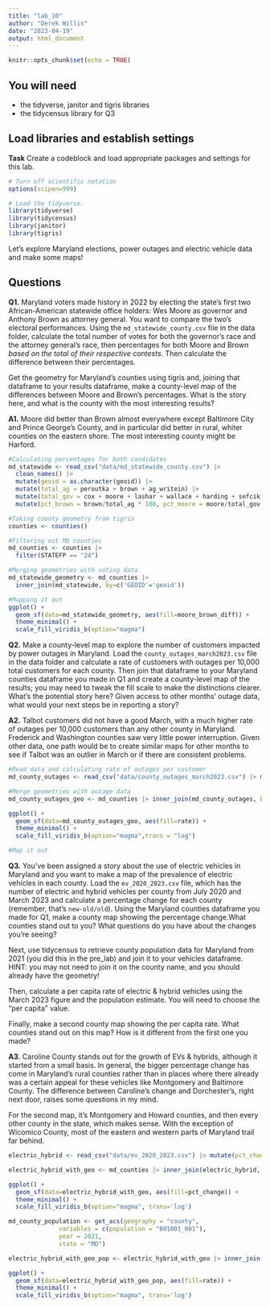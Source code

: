 ```yaml
---
title: "lab_10"
author: "Derek Willis"
date: "2023-04-19"
output: html_document
---
```


```r
knitr::opts_chunk$set(echo = TRUE)
```

## You will need

-   the tidyverse, janitor and tigris libraries
-   the tidycensus library for Q3

## Load libraries and establish settings

**Task** Create a codeblock and load appropriate packages and settings for this lab.

```r
# Turn off scientific notation
options(scipen=999)

# Load the tidyverse.
library(tidyverse)
library(tidycensus)
library(janitor)
library(tigris)

```

Let's explore Maryland elections, power outages and electric vehicle data and make some maps!

## Questions

**Q1.** Maryland voters made history in 2022 by electing the state's first two African-American statewide office holders: Wes Moore as governor and Anthony Brown as attorney general. You want to compare the two's electoral performances. Using the `md_statewide_county.csv` file in the data folder, calculate the total number of votes for both the governor's race and the attorney general's race, then percentages for both Moore and Brown *based on the total of their respective contests*. Then calculate the difference between their percentages.

Get the geometry for Maryland's counties using tigris and, joining that dataframe to your results dataframe, make a county-level map of the differences between Moore and Brown's percentages. What is the story here, and what is the county with the most interesting results?

**A1.** Moore did better than Brown almost everywhere except Baltimore City and Prince George's County, and in particular did better in rural, whiter counties on the eastern shore. The most interesting county might be Harford.

```r
#Calculating percentages for both candidates
md_statewide <- read_csv("data/md_statewide_county.csv") |> 
  clean_names() |> 
  mutate(geoid = as.character(geoid)) |> 
  mutate(total_ag = peroutka + brown + ag_writein) |> 
  mutate(total_gov = cox + moore + lashar + wallace + harding + sefcik + gov_writein) |>
  mutate(pct_brown = brown/total_ag * 100, pct_moore = moore/total_gov *100, moore_brown_diff = pct_moore - pct_brown)

#Taking county geometry from tigris
counties <- counties()

#Filtering out MD counties
md_counties <- counties |>
  filter(STATEFP == "24")

#Merging geometries with voting data
md_statewide_geometry <- md_counties |> 
  inner_join(md_statewide, by=c('GEOID'='geoid'))

#Mapping it out
ggplot() +
  geom_sf(data=md_statewide_geometry, aes(fill=moore_brown_diff)) +
  theme_minimal() +
  scale_fill_viridis_b(option="magma")

```

**Q2.** Make a county-level map to explore the number of customers impacted by power outages in Maryland. Load the `county_outages_march2023.csv` file in the data folder and calculate a rate of customers with outages per 10,000 total customers for each county. Then join that dataframe to your Maryland counties dataframe you made in Q1 and create a county-level map of the results; you may need to tweak the fill scale to make the distinctions clearer. What's the potential story here? Given access to other months' outage data, what would your next steps be in reporting a story?

**A2.** Talbot customers did not have a good March, with a much higher rate of outages per 10,000 customers than any other county in Maryland. Frederick and Washington counties saw very little power interruption. Given other data, one path would be to create similar maps for other months to see if Talbot was an outlier in March or if there are consistent problems.

```r
#Read data and calculating rate of outages per customer
md_county_outages <- read_csv("data/county_outages_march2023.csv") |> mutate(rate = outage_customers/total_customers*10000)

#Merge geometries with outage data
md_county_outages_geo <- md_counties |> inner_join(md_county_outages, by=c('NAME'='county'))

ggplot() +
  geom_sf(data=md_county_outages_geo, aes(fill=rate)) +
  theme_minimal() +
  scale_fill_viridis_b(option="magma",trans = "log")

#Map it out


```

**Q3.** You've been assigned a story about the use of electric vehicles in Maryland and you want to make a map of the prevalence of electric vehicles in each county. Load the `ev_2020_2023.csv` file, which has the number of electric and hybrid vehicles per county from July 2020 and March 2023 and calculate a percentage change for each county (remember, that's `new-old/old`). Using the Maryland counties dataframe you made for Q1, make a county map showing the percentage change.What counties stand out to you? What questions do you have about the changes you're seeing?

Next, use tidycensus to retrieve county population data for Maryland from 2021 (you did this in the pre_lab) and join it to your vehicles dataframe. HINT: you may not need to join it on the county name, and you should already have the geometry!

Then, calculate a per capita rate of electric & hybrid vehicles using the March 2023 figure and the population estimate. You will need to choose the "per capita" value.

Finally, make a second county map showing the per capita rate. What counties stand out on this map? How is it different from the first one you made?

**A3.** Caroline County stands out for the growth of EVs & hybrids, although it started from a small basis. In general, the bigger percentage change has come in Maryland's rural counties rather than in places where there already was a certain appeal for these vehicles like Montgomery and Baltimore County. The difference between Caroline's change and Dorchester's, right next door, raises some questions in my mind.

For the second map, it's Montgomery and Howard counties, and then every other county in the state, which makes sense. With the exception of Wicomico County, most of the eastern and western parts of Maryland trail far behind.

```r
electric_hybrid <- read_csv("data/ev_2020_2023.csv") |> mutate(pct_change = (march_2023-july_2020)/july_2020 *100)

electric_hybrid_with_geo <- md_counties |> inner_join(electric_hybrid, by=c('NAME'='county'))

ggplot() +
  geom_sf(data=electric_hybrid_with_geo, aes(fill=pct_change)) +
  theme_minimal() +
  scale_fill_viridis_b(option="magma", trans='log')

md_county_population <- get_acs(geography = "county",
              variables = c(population = "B01001_001"),
              year = 2021,
              state = "MD")

electric_hybrid_with_geo_pop <- electric_hybrid_with_geo |> inner_join(md_county_population, by=('GEOID')) |> mutate(rate = march_2023/estimate*10000)

ggplot() +
  geom_sf(data=electric_hybrid_with_geo_pop, aes(fill=rate)) +
  theme_minimal() +
  scale_fill_viridis_b(option="magma", trans='log')
```
